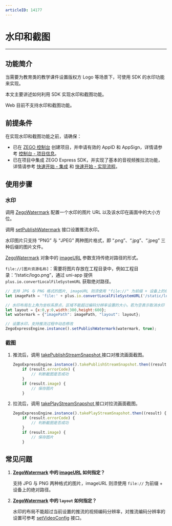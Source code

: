 ```yaml
---
articleID: 14177
---
```

# 水印和截图

- - -

## 功能简介

当需要为教育类的教学课件设置版权方 Logo 等场景下，可使用 SDK 的水印功能来实现。

本文主要讲述如何利用 SDK 实现水印和截图功能。

<Warning title="注意">

Web 目前不支持水印和截图功能。

</Warning>



## 前提条件

在实现水印和截图功能之前，请确保：

- 已在 [ZEGO 控制台](https://console.zego.im) 创建项目，并申请有效的 AppID 和 AppSign，详情请参考 [控制台 - 项目信息](/console/project-info)。
- 已在项目中集成 ZEGO Express SDK，并实现了基本的音视频推拉流功能，详情请参考 [快速开始 - 集成](!Integration/SDK_Integration) 和 [快速开始 - 实现流程](!Integration/Solution_Implementation)。


## 使用步骤

### 水印

调用 [ZegoWatermark](https://doc-zh.zego.im/unique-api/express-video-sdk/zh/javascript_uni-app/classes/_zegoexpressdefines_.zegowatermark.html) 配置一个水印的图片 URL 以及该水印在画面中的大小方位。

调用 [setPublishWatermark](https://doc-zh.zego.im/unique-api/express-video-sdk/zh/javascript_uni-app/classes/_zegoexpressengine_.zegoexpressengine.html#setpublishwatermark) 接口设置推流水印。

<Warning title="注意">


水印图片只支持 “PNG” 与 “JPEG” 两种图片格式，即 “.png”、“.jpg”、“.jpeg” 三种后缀的图片文件。

</Warning>



[ZegoWatermark](https://doc-zh.zego.im/unique-api/express-video-sdk/zh/javascript_uni-app/classes/_zegoexpressdefines_.zegowatermark.html) 对象中的 [imageURL](https://doc-zh.zego.im/unique-api/express-video-sdk/zh/javascript_uni-app/classes/_zegoexpressdefines_.zegowatermark.html#imageurl) 参数支持传绝对路径的形式。

`file://[图片资源名称]`：需要将图片存放在工程目录中，例如工程目录：“/static/logo.png”，通过 uni-app 提供 `plus.io.convertLocalFileSystemURL` 获取绝对路径。

```javascript
// 支持 JPG 与 PNG 格式的图片, imageURL 则须使用 "file://" 为前缀 + 设备上的绝对路径
let imagePath = 'file:' + plus.io.convertLocalFileSystemURL('/static/logo.png');

// 水印布局左上角为坐标系原点，区域不能超过编码分辨率设置的大小。若为空表示取消水印
let layout = {x:0,y:0,width:300,height:600};
let watermark = {"imagePath": imagePath, "layout": layout};

// 设置水印，支持推流过程中动态修改
ZegoExpressEngine.instance().setPublishWatermark(watermark, true);
```

### 截图

1. 推流后，调用 [takePublishStreamSnapshot ](https://doc-zh.zego.im/unique-api/express-video-sdk/zh/javascript_uni-app/classes/_zegoexpressengine_.zegoexpressengine.html#takepublishstreamsnapshot) 接口对推流画面截图。

    ```javascript
    ZegoExpressEngine.instance().takePublishStreamSnapshot.then((result) {
        if (result.errorCode) {
            // 判断截图是否成功
        }
        if (result.image) {
            // 保存图片
        }
    ```

2. 拉流后，调用 [takePlayStreamSnapshot ](https://doc-zh.zego.im/unique-api/express-video-sdk/zh/javascript_uni-app/classes/_zegoexpressengine_.zegoexpressengine.html#takeplaystreamsnapshot) 接口对拉流画面截图。

    ```javascript
    ZegoExpressEngine.instance().takePlayStreamSnapshot.then((result) {
        if (result.errorCode) {
            // 判断截图是否成功
        }
        if (result.image) {
            // 保存图片
        }
    ```

## 常见问题

1. **[ZegoWatermark](https://doc-zh.zego.im/unique-api/express-video-sdk/zh/javascript_uni-app/classes/_zegoexpressdefines_.zegowatermark.html) 中的 [imageURL](https://doc-zh.zego.im/unique-api/express-video-sdk/zh/javascript_uni-app/classes/_zegoexpressdefines_.zegowatermark.html#imageurl) 如何指定？**

   支持 JPG 与 PNG 两种格式的图片，imageURL 则须使用 `file://` 为前缀 + 设备上的绝对路径。

2. **[ZegoWatermark](https://doc-zh.zego.im/unique-api/express-video-sdk/zh/javascript_uni-app/classes/_zegoexpressdefines_.zegowatermark.html) 中的 `layout` 如何指定？**

   水印的布局不能超过当前设置的推流的视频编码分辨率，对推流编码分辨率的设置可参考 [setVideoConfig](https://doc-zh.zego.im/unique-api/express-video-sdk/zh/javascript_uni-app/classes/_zegoexpressengine_.zegoexpressengine.html#setvideoconfig) 接口。
